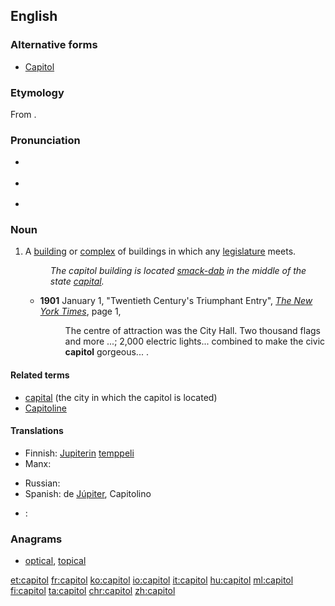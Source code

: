 {{also|Capitol}}
==English==

===Alternative forms===
* {{sense|Washington D.C. building for U.S. Congress}} [[Capitol]] {{qualifier|usually capitalized}}

===Etymology===
From {{etyl|la|en}} {{term/t|la|capitōlium}}.

===Pronunciation===
* {{a|UK}} {{IPA|/ˈkæp.ɪ.təl/}}
* {{a|US}} {{IPA|[ˈkæpɨɾəɫ]}}
* {{homophones|lang=en|capital}}

===Noun===
{{en-noun}}

# A [[building]] or [[complex]] of buildings in which any [[legislature]] meets.
#: ''The capitol building is located [[smack-dab]] in the middle of the state [[capital]].''
#* '''1901''' January 1, "Twentieth Century's Triumphant Entry", ''[[w:The New York Times|The New York Times]]'', page 1,<!--confirmed on microfilm-->
#*: The centre<!--sic--> of attraction was the City Hall. Two thousand flags and more&nbsp;...; 2,000 electric lights... combined to make the civic '''capitol''' gorgeous...&nbsp;.

====Related terms====
* [[capital]] (the city in which the capitol is located)
* [[Capitoline]]

====Translations====
{{trans-see|the building in Washington, D.C.|Capitol}}
{{trans-top|temple of Jupiter in Rome}}
* Finnish: [[Jupiter]]in [[temppeli]]
* Manx: {{t|gv|Çhiamble Yupiter|m}}
{{trans-mid}}
* Russian: {{t|ru|Капито́лий|m|sc=Cyrl|tr=Kapitólij}}
* Spanish: {{t+|es|templo|alt=Templo}} de [[Júpiter]], Capitolino
{{trans-bottom}}

{{checktrans-top}}
* {{ttbc|eo}}: {{t|eo|kapitolo}}
{{trans-mid}}
{{trans-bottom}}

===Anagrams===
* [[optical#English|optical]], [[topical#English|topical]]

[[et:capitol]]
[[fr:capitol]]
[[ko:capitol]]
[[io:capitol]]
[[it:capitol]]
[[hu:capitol]]
[[ml:capitol]]
[[fi:capitol]]
[[ta:capitol]]
[[chr:capitol]]
[[zh:capitol]]